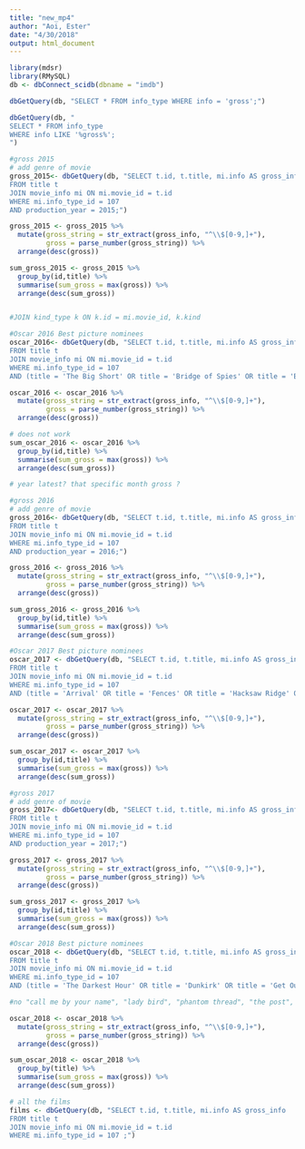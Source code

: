 ```yaml
---
title: "new_mp4"
author: "Aoi, Ester"
date: "4/30/2018"
output: html_document
---
```


```r
library(mdsr)
library(RMySQL)
db <- dbConnect_scidb(dbname = "imdb")
```


```r
dbGetQuery(db, "SELECT * FROM info_type WHERE info = 'gross';")

dbGetQuery(db, "
SELECT * FROM info_type 
WHERE info LIKE '%gross%';
")
```

```r
#gross 2015
# add genre of movie
gross_2015<- dbGetQuery(db, "SELECT t.id, t.title, mi.info AS gross_info
FROM title t
JOIN movie_info mi ON mi.movie_id = t.id
WHERE mi.info_type_id = 107 
AND production_year = 2015;")

gross_2015 <- gross_2015 %>%
  mutate(gross_string = str_extract(gross_info, "^\\$[0-9,]+"),
         gross = parse_number(gross_string)) %>%
  arrange(desc(gross))

sum_gross_2015 <- gross_2015 %>%
  group_by(id,title) %>%
  summarise(sum_gross = max(gross)) %>%
  arrange(desc(sum_gross))


#JOIN kind_type k ON k.id = mi.movie_id, k.kind
```


```r
#Oscar 2016 Best picture nominees
oscar_2016<- dbGetQuery(db, "SELECT t.id, t.title, mi.info AS gross_info
FROM title t
JOIN movie_info mi ON mi.movie_id = t.id
WHERE mi.info_type_id = 107 
AND (title = 'The Big Short' OR title = 'Bridge of Spies' OR title = 'Brooklyn' OR title = 'Mad Max: Fury Road' OR title = 'The Revenant');")

oscar_2016 <- oscar_2016 %>%
  mutate(gross_string = str_extract(gross_info, "^\\$[0-9,]+"),
         gross = parse_number(gross_string)) %>%
  arrange(desc(gross))

# does not work 
sum_oscar_2016 <- oscar_2016 %>%
  group_by(id,title) %>%
  summarise(sum_gross = max(gross)) %>%
  arrange(desc(sum_gross))

# year latest? that specific month gross ? 
```


```r
#gross 2016
# add genre of movie
gross_2016<- dbGetQuery(db, "SELECT t.id, t.title, mi.info AS gross_info
FROM title t
JOIN movie_info mi ON mi.movie_id = t.id
WHERE mi.info_type_id = 107 
AND production_year = 2016;")

gross_2016 <- gross_2016 %>%
  mutate(gross_string = str_extract(gross_info, "^\\$[0-9,]+"),
         gross = parse_number(gross_string)) %>%
  arrange(desc(gross))

sum_gross_2016 <- gross_2016 %>%
  group_by(id,title) %>%
  summarise(sum_gross = max(gross)) %>%
  arrange(desc(sum_gross))

```


```r
#Oscar 2017 Best picture nominees
oscar_2017 <- dbGetQuery(db, "SELECT t.id, t.title, mi.info AS gross_info
FROM title t
JOIN movie_info mi ON mi.movie_id = t.id
WHERE mi.info_type_id = 107 
AND (title = 'Arrival' OR title = 'Fences' OR title = 'Hacksaw Ridge' OR title = 'Hell or High Water' OR title = 'Hidden Figures' OR title = 'La La Land' OR  title = 'Lion' OR title = 'Manchester by the Sea' OR title = 'Moonlight');")

oscar_2017 <- oscar_2017 %>%
  mutate(gross_string = str_extract(gross_info, "^\\$[0-9,]+"),
         gross = parse_number(gross_string)) %>%
  arrange(desc(gross))

sum_oscar_2017 <- oscar_2017 %>%
  group_by(id,title) %>%
  summarise(sum_gross = max(gross)) %>%
  arrange(desc(sum_gross))
```


```r
#gross 2017
# add genre of movie
gross_2017<- dbGetQuery(db, "SELECT t.id, t.title, mi.info AS gross_info
FROM title t
JOIN movie_info mi ON mi.movie_id = t.id
WHERE mi.info_type_id = 107 
AND production_year = 2017;")

gross_2017 <- gross_2017 %>%
  mutate(gross_string = str_extract(gross_info, "^\\$[0-9,]+"),
         gross = parse_number(gross_string)) %>%
  arrange(desc(gross))

sum_gross_2017 <- gross_2017 %>%
  group_by(id,title) %>%
  summarise(sum_gross = max(gross)) %>%
  arrange(desc(sum_gross))

```

```r
#Oscar 2018 Best picture nominees
oscar_2018 <- dbGetQuery(db, "SELECT t.id, t.title, mi.info AS gross_info
FROM title t
JOIN movie_info mi ON mi.movie_id = t.id
WHERE mi.info_type_id = 107 
AND (title = 'The Darkest Hour' OR title = 'Dunkirk' OR title = 'Get Out' );")

#no "call me by your name", "lady bird", "phantom thread", "the post", "the shape of water", "three billboards outside ebbing , missouri"

oscar_2018 <- oscar_2018 %>%
  mutate(gross_string = str_extract(gross_info, "^\\$[0-9,]+"),
         gross = parse_number(gross_string)) %>%
  arrange(desc(gross))

sum_oscar_2018 <- oscar_2018 %>%
  group_by(title) %>%
  summarise(sum_gross = max(gross)) %>%
  arrange(desc(sum_gross))
```



```r
# all the films
films <- dbGetQuery(db, "SELECT t.id, t.title, mi.info AS gross_info
FROM title t
JOIN movie_info mi ON mi.movie_id = t.id
WHERE mi.info_type_id = 107 ;")
```
